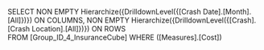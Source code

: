 SELECT 
    NON EMPTY Hierarchize({DrilldownLevel({[Crash Date].[Month].[All]})}) ON COLUMNS, 
    NON EMPTY Hierarchize({DrilldownLevel({[Crash].[Crash Location].[All]})}) ON ROWS  
FROM [Group_ID_4_InsuranceCube] 
WHERE ([Measures].[Cost])

